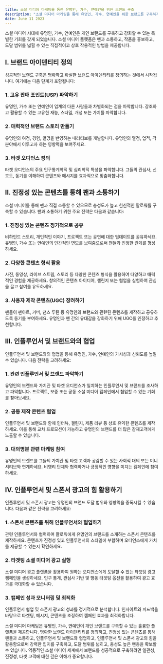 ```yaml
---
title: 소셜 미디어 마케팅을 통한 유명인, 가수, 연예인을 위한 브랜드 구축
description: "소셜 미디어 마케팅을 통해 유명인, 가수, 연예인을 위한 브랜드를 구축하기 위한 효과적인 전략과 기법을 살펴봅니다."
date: June 11 2023
---
```

소셜 미디어 시대에 유명인, 가수, 연예인은 개인 브랜드를 구축하고 강화할 수 있는 특별한 기회를 갖게 되었습니다. 소셜 미디어 플랫폼은 팬과 소통하고, 작품을 홍보하고, 도달 범위를 넓힐 수 있는 직접적이고 상호 작용적인 방법을 제공합니다.

## I. 브랜드 아이덴티티 정의
성공적인 브랜드 구축은 명확하고 확실한 브랜드 아이덴티티를 정의하는 것에서 시작됩니다. 여기에는 다음 단계가 포함됩니다:

### 1. 고유 판매 포인트(USP) 파악하기
유명인, 가수 또는 연예인이 업계의 다른 사람들과 차별화되는 점을 파악합니다.
강조하고 활용할 수 있는 고유한 재능, 스타일, 개성 또는 가치를 파악합니다.
### 2. 매력적인 브랜드 스토리 만들기
유명인의 여정, 경험, 열망을 반영하는 내러티브를 개발합니다.
유명인의 열정, 업적, 각 분야에서 이루고자 하는 영향력을 보여주세요.
### 3. 타겟 오디언스 정의
타겟 오디언스의 주요 인구통계학적 및 심리학적 특성을 파악합니다.
그들의 관심사, 선호도, 동기를 이해하여 콘텐츠와 메시지를 효과적으로 맞춤화합니다.
## II. 진정성 있는 콘텐츠를 통해 팬과 소통하기
소셜 미디어를 통해 팬과 직접 소통할 수 있으므로 충성도가 높고 헌신적인 팔로워를 구축할 수 있습니다. 팬과 소통하기 위한 주요 전략은 다음과 같습니다:

### 1. 진정성 있는 콘텐츠 정기적으로 공유
비하인드 스토리, 개인적인 이야기, 프로젝트 또는 공연에 대한 업데이트를 공유하세요.
유명인, 가수 또는 연예인의 인간적인 면모를 보여줌으로써 팬들과 진정한 관계를 형성하세요.
### 2. 다양한 콘텐츠 형식 활용
사진, 동영상, 라이브 스트림, 스토리 등 다양한 콘텐츠 형식을 활용하여 다양하고 매력적인 경험을 제공하세요.
창의적인 콘텐츠 아이디어, 챌린지 또는 협업을 실험하여 관심을 끌고 참여를 유도하세요.
### 3. 사용자 제작 콘텐츠(UGC) 장려하기
팬들이 팬아트, 커버, 댄스 루틴 등 유명인의 브랜드와 관련된 콘텐츠를 제작하고 공유하도록 동기를 부여하세요.
유명인과 팬 간의 유대감을 강화하기 위해 UGC를 인정하고 추천합니다.
## III. 인플루언서 및 브랜드와의 협업
인플루언서 및 브랜드와의 협업을 통해 유명인, 가수, 연예인의 가시성과 신뢰도를 높일 수 있습니다. 다음 전략을 고려하세요:

### 1. 관련 인플루언서 및 브랜드 파악하기
유명인의 브랜드와 가치관 및 타겟 오디언스가 일치하는 인플루언서 및 브랜드를 조사하고 파악합니다.
프로젝트, 보증 또는 공동 소셜 미디어 캠페인에서 협업할 수 있는 기회를 찾아보세요.
### 2. 공동 제작 콘텐츠 협업
인플루언서 및 브랜드와 함께 인터뷰, 챌린지, 제품 리뷰 등 상호 유익한 콘텐츠를 제작하세요.
이를 통해 교차 프로모션이 가능하고 유명인의 브랜드를 더 많은 잠재고객에게 노출할 수 있습니다.
### 3. 대의명분 관련 마케팅 참여
유명인의 브랜드를 그들의 가치관 및 타겟 고객과 공감할 수 있는 사회적 대의 또는 이니셔티브와 연계하세요.
비영리 단체와 협력하거나 긍정적인 영향을 미치는 캠페인에 참여하세요.
## IV. 인플루언서 및 스폰서 광고의 힘 활용하기
인플루언서 및 스폰서 광고는 유명인의 브랜드 도달 범위와 영향력을 증폭시킬 수 있습니다. 다음과 같은 전략을 고려하세요:

### 1. 스폰서 콘텐츠를 위해 인플루언서와 협업하기
관련 인플루언서와 협력하여 팔로워에게 유명인의 브랜드를 소개하는 스폰서 콘텐츠를 제작하세요.
콘텐츠가 진정성 있고 인플루언서의 스타일에 부합하며 오디언스에게 가치를 제공할 수 있는지 확인하세요.
### 2. 타겟팅 소셜 미디어 광고 실행
소셜 미디어 광고 플랫폼을 활용하여 원하는 오디언스에게 도달할 수 있는 타겟팅 광고 캠페인을 생성하세요.
인구 통계, 관심사 기반 및 행동 타겟팅 옵션을 활용하여 광고 효과를 극대화할 수 있습니다.
### 3. 캠페인 성과 모니터링 및 최적화
인플루언서 협업 및 스폰서 광고의 성과를 정기적으로 분석합니다.
인사이트와 피드백을 바탕으로 타겟팅, 메시지, 콘텐츠를 조정하여 캠페인 효과를 최적화합니다.


소셜 미디어 마케팅은 유명인, 가수, 연예인이 개인 브랜드를 구축할 수 있는 훌륭한 플랫폼을 제공합니다. 명확한 브랜드 아이덴티티를 정의하고, 진정성 있는 콘텐츠를 통해 팬들과 소통하고, 인플루언서 및 브랜드와 협업하고, 인플루언서 및 스폰서 광고의 힘을 활용함으로써 강력한 입지를 구축하고, 도달 범위를 넓히고, 충성도 높은 팬층을 확보할 수 있습니다. 역동적인 소셜 미디어 세계에서 브랜드를 성공적으로 구축하려면 일관성, 진정성, 타겟 고객에 대한 깊은 이해가 중요합니다.